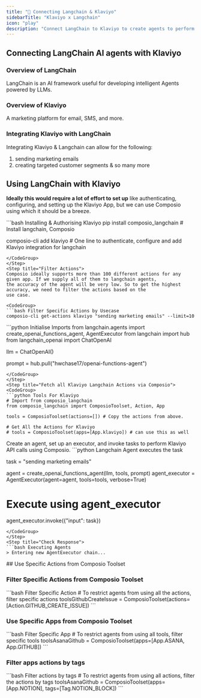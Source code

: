 ```yaml
---
title: "🚀 Connecting Langchain & Klaviyo"
sidebarTitle: "Klaviyo x Langchain"
icon: "play"
description: "Connect LangChain to Klaviyo to create agents to perform tasks using natural language"
---
```


## Connecting LangChain AI agents with Klaviyo

### Overview of LangChain

LangChain is an AI framework useful for developing intelligent Agents powered by LLMs.

### Overview of Klaviyo

A marketing platform for email, SMS, and more.

### Integrating Klaviyo with LangChain

Integrating Klaviyo & Langchain can allow for the following:

1. sending marketing emails
2. creating targeted customer segments
& so many more

## Using LangChain with Klaviyo

<Steps>
<Step title="Setting Up the Environment">

**Ideally this would require a lot of effort to set up** like authenticating, configuring, and setting up the Klaviyo App, but we can use Composio using which it should be a breeze.

<CodeGroup>
```bash Installing & Authorising Klaviyo
pip install composio_langchain # Install langchain, Composio 

composio-cli add klaviyo # One line to authenticate, configure and add Klaviyo integration for langchain
```
</CodeGroup>
</Step>
<Step title="Filter Actions">
Composio ideally supports more than 100 different actions for any given app. If we supply all of them to langchain agents, 
the accuracy of the agent will be very low. So to get the highest accuracy, we need to filter the actions based on the 
use case.

<CodeGroup>
```bash Filter Specific Actions by Usecase
composio-cli get-actions klaviyo "sending marketing emails" --limit=10
```
</CodeGroup>

</Step>
<Step title="Import Base Packages">

<CodeGroup>
```python Initialise Imports
from langchain.agents import create_openai_functions_agent, AgentExecutor
from langchain import hub
from langchain_openai import ChatOpenAI


llm = ChatOpenAI()

prompt = hub.pull("hwchase17/openai-functions-agent")
```
</CodeGroup>
</Step>
<Step title="Fetch all Klaviyo Langchain Actions via Composio">
<CodeGroup>
```python Tools For Klaviyo
# Import from composio_langchain
from composio_langchain import ComposioToolset, Action, App

tools = ComposioToolset(actions=[]) # Copy the actions from above. 

# Get All the Actions for Klaviyo
# tools = ComposioToolset(apps=[App.klaviyo]) # can use this as well
```
</CodeGroup>
</Step>
<Step title="Execute the Agent">
Create an agent, set up an executor, and invoke tasks to perform Klaviyo API calls using Composio. 
<CodeGroup>
```python Langchain Agent executes the task

task = "sending marketing emails"

agent = create_openai_functions_agent(llm, tools, prompt)
agent_executor = AgentExecutor(agent=agent, tools=tools, verbose=True)

# Execute using agent_executor
agent_executor.invoke({"input": task})
```
</CodeGroup>
</Step>
<Step title="Check Response">
```bash Executing Agents
> Entering new AgentExecutor chain...
```
</Step>
</Steps>
## Use Specific Actions from Composio Toolset

### Filter Specific Actions from Composio Toolset

<CodeGroup>
```bash Filter Specific Action
# To restrict agents from using all the actions, filter specific actions
toolsGithubCreateIssue = ComposioToolset(actions=[Action.GITHUB_CREATE_ISSUE])
```
</CodeGroup>

### Use Specific Apps from Composio Toolset
<CodeGroup>
```bash Filter Specific App
# To restrict agents from using all tools, filter specific tools
toolsAsanaGithub = ComposioToolset(apps=[App.ASANA, App.GITHUB])
```
</CodeGroup>

### Filter apps actions by tags 
<CodeGroup>
```bash Filter actions by tags
# To restrict agents from using all actions, filter the actions by tags
toolsAsanaGithub = ComposioToolset(apps=[App.NOTION], tags=[Tag.NOTION_BLOCK])
```
</CodeGroup>

